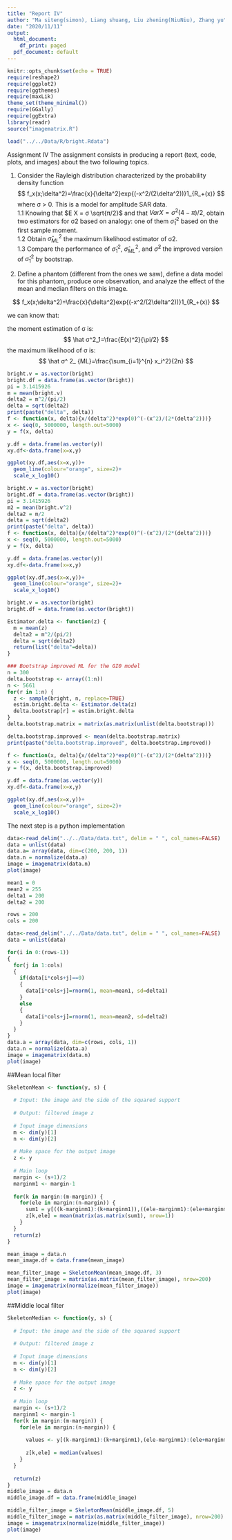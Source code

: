 ```yaml
---
title: "Report IV"
author: "Ma siteng(simon), Liang shuang, Liu zhening(NiuNiu), Zhang yu"
date: "2020/11/11"
output:
  html_document:
    df_print: paged
  pdf_document: default
---
```


```r
knitr::opts_chunk$set(echo = TRUE)
require(reshape2)
require(ggplot2)
require(ggthemes)
require(maxLik)
theme_set(theme_minimal())
require(GGally)
require(ggExtra)
library(readr)
source("imagematrix.R")
```

```r
load("../../Data/R/bright.Rdata")
```

Assignment IV
The assignment consists in producing a report (text, code, plots, and images) about the two following topics.

1. Consider the Rayleigh distribution characterized by the probability density function
$$
f_x(x;\delta^2)=\frac{x}{\delta^2}exp{(-x^2/(2\delta^2))}1_{R_+(x)}
$$
where σ > 0. This is a model for amplitude SAR data.  
1.1 Knowing that $E X = σ \sqrt{π/2}$ and that $Var X = σ^2(4 − π)/2$, obtain two estimators for σ2 based on analogy: one of them $\hat σ^2_1$   based on the first sample moment.  
1.2 Obtain $\hat σ^2_{ML}$ the maximum likelihood estimator of σ2.  
1.3 Compare the performance of $\hat σ^2_1$, $\hat σ^2_{ML}$, and $\hat σ^2$ the improved version of $\hat σ^2_1$ by bootstrap.

2. Define a phantom (different from the ones we saw), define a data model for this phantom, produce one observation, and analyze the effect of the mean and median filters on this image.


$$
f_x(x;\delta^2)=\frac{x}{\delta^2}exp{(-x^2/(2\delta^2))}1_{R_+(x)}
$$

we can know that:

the moment estimation of σ is:
$$
\hat σ^2_1=\frac{E(x)^2}{\pi/2}
$$
the maximum likelihood of σ is:
$$
\hat σ^ 2_ {ML}=\frac{\sum_{i=1}^{n} x_i^2}{2n}
$$


```r
bright.v = as.vector(bright)
bright.df = data.frame(as.vector(bright))
pi = 3.1415926
m = mean(bright.v)
delta2 = m^2/(pi/2)
delta = sqrt(delta2)
print(paste("delta", delta))
f <- function(x, delta){x/(delta^2)*exp(0)^(-(x^2)/(2*(delta^2)))}
x <- seq(0, 5000000, length.out=5000)
y = f(x, delta)

y.df = data.frame(as.vector(y))
xy.df<-data.frame(x=x,y)

ggplot(xy.df,aes(x=x,y))+
  geom_line(colour="orange", size=2)+
  scale_x_log10()
```
```r
bright.v = as.vector(bright)
bright.df = data.frame(as.vector(bright))
pi = 3.1415926
m2 = mean(bright.v^2)
delta2 = m/2
delta = sqrt(delta2)
print(paste("delta", delta))
f <- function(x, delta){x/(delta^2)*exp(0)^(-(x^2)/(2*(delta^2)))}
x <- seq(0, 5000000, length.out=5000)
y = f(x, delta)

y.df = data.frame(as.vector(y))
xy.df<-data.frame(x=x,y)

ggplot(xy.df,aes(x=x,y))+
  geom_line(colour="orange", size=2)+
  scale_x_log10()
```





```r
bright.v = as.vector(bright)
bright.df = data.frame(as.vector(bright))

Estimator.delta <- function(z) {
  m = mean(z)
  delta2 = m^2/(pi/2)
  delta = sqrt(delta2)
  return(list("delta"=delta))
}

### Bootstrap improved ML for the GI0 model
n = 300
delta.bootstrap <- array((1:n))
n <- 5661
for(r in 1:n) {
  z <- sample(bright, n, replace=TRUE) 
  estim.bright.delta <- Estimator.delta(z)
  delta.bootstrap[r] = estim.bright.delta
}
delta.bootstrap.matrix = matrix(as.matrix(unlist(delta.bootstrap)))

delta.bootstrap.improved <- mean(delta.bootstrap.matrix)
print(paste("delta.bootstrap.improved", delta.bootstrap.improved))

f <- function(x, delta){x/(delta^2)*exp(0)^(-(x^2)/(2*(delta^2)))}
x <- seq(0, 5000000, length.out=5000)
y = f(x, delta.bootstrap.improved)

y.df = data.frame(as.vector(y))
xy.df<-data.frame(x=x,y)

ggplot(xy.df,aes(x=x,y))+
  geom_line(colour="orange", size=2)+
  scale_x_log10()

```

The next step is a python implementation
```r

data<-read_delim("../../Data/data.txt", delim = " ", col_names=FALSE)
data = unlist(data)
data.a= array(data, dim=c(200, 200, 1))
data.n = normalize(data.a)
image = imagematrix(data.n)
plot(image)
```


```r
mean1 = 0
mean2 = 255
delta1 = 200
delta2 = 200

rows = 200
cols = 200

data<-read_delim("../../Data/data.txt", delim = " ", col_names=FALSE)
data = unlist(data)

for(i in 0:(rows-1))
{
  for(j in 1:cols)
  {
    if(data[i*cols+j]==0)
    {
      data[i*cols+j]=rnorm(1, mean=mean1, sd=delta1)
    }
    else
    {
      data[i*cols+j]=rnorm(1, mean=mean2, sd=delta2)
    }
  }
}
data.a = array(data, dim=c(rows, cols, 1))
data.n = normalize(data.a)
image = imagematrix(data.n)
plot(image)
```

##Mean local filter
```r
SkeletonMean <- function(y, s) {
  
  # Input: the image and the side of the squared support
  
  # Output: filtered image z
  
  # Input image dimensions
  m <- dim(y)[1]
  n <- dim(y)[2]
  
  # Make space for the output image
  z <- y
  
  # Main loop
  margin <- (s+1)/2
  marginm1 <- margin-1
  
  for(k in margin:(m-margin)) {
    for(ele in margin:(n-margin)) {
      sum1 = y[((k-marginm1):(k+marginm1)),((ele-marginm1):(ele+marginm1))]
      z[k,ele] = mean(matrix(as.matrix(sum1), nrow=1))
    }
  }
  return(z)
}

mean_image = data.n
mean_image.df = data.frame(mean_image)

mean_filter_image = SkeletonMean(mean_image.df, 3)
mean_filter_image = matrix(as.matrix(mean_filter_image), nrow=200)
image = imagematrix(normalize(mean_filter_image))
plot(image)
```

##Middle local filter
```r
SkeletonMedian <- function(y, s) {
  
  # Input: the image and the side of the squared support
  
  # Output: filtered image z
  
  # Input image dimensions
  m <- dim(y)[1]
  n <- dim(y)[2]
  
  # Make space for the output image
  z <- y
  
  # Main loop
  margin <- (s+1)/2
  marginm1 <- margin-1
  for(k in margin:(m-margin)) {
    for(ele in margin:(n-margin)) {
      
      values <- y[(k-marginm1):(k+marginm1),(ele-marginm1):(ele+marginm1)]
      
      z[k,ele] = median(values)
    }
  }
  
  return(z)
}
middle_image = data.n
middle_image.df = data.frame(middle_image)

middle_filter_image = SkeletonMean(middle_image.df, 5)
middle_filter_image = matrix(as.matrix(middle_filter_image), nrow=200)
image = imagematrix(normalize(middle_filter_image))
plot(image)
```

